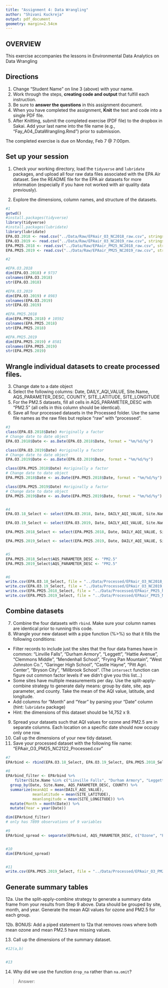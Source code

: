 ```yaml
---
title: "Assignment 4: Data Wrangling"
author: "Shivani Kuckreja"
output: pdf_document
geometry: margin=2.54cm
---
```


## OVERVIEW

This exercise accompanies the lessons in Environmental Data Analytics on Data Wrangling 

## Directions
1. Change "Student Name" on line 3 (above) with your name.
2. Work through the steps, **creating code and output** that fulfill each instruction.
3. Be sure to **answer the questions** in this assignment document.
4. When you have completed the assignment, **Knit** the text and code into a single PDF file.
5. After Knitting, submit the completed exercise (PDF file) to the dropbox in Sakai. Add your last name into the file name (e.g., "Fay_A04_DataWrangling.Rmd") prior to submission.

The completed exercise is due on Monday, Feb 7 @ 7:00pm.

## Set up your session 
1. Check your working directory, load the `tidyverse` and `lubridate` packages, and upload all four raw data files associated with the EPA Air dataset. See the README file for the EPA air datasets for more information (especially if you have not worked with air quality data previously). 

2. Explore the dimensions, column names, and structure of the datasets. 

```r

#1
getwd()
#install.packages(tidyverse)
library(tidyverse)
#install.packages(lubridate)
library(lubridate)
EPA.O3.2018 <- read.csv("../Data/Raw/EPAair_O3_NC2018_raw.csv", stringsAsFactors = TRUE)
EPA.O3.2019 <- read.csv("../Data/Raw/EPAair_O3_NC2019_raw.csv", stringsAsFactors = TRUE)
EPA.PM25.2018 <- read.csv("../Data/Raw/EPAair_PM25_NC2018_raw.csv", stringsAsFactors = TRUE)
EPA.PM25.2019 <- read.csv("../Data/Raw/EPAair_PM25_NC2019_raw.csv", stringsAsFactors = TRUE)

#2

#EPA.O3.2018
dim(EPA.O3.2018) # 9737
colnames(EPA.O3.2018)
str(EPA.O3.2018)

#EPA.O3.2019
dim(EPA.O3.2019) # 8983
colnames(EPA.O3.2019)
str(EPA.O3.2019)

#EPA.PM25.2018
dim(EPA.PM25.2018) # 10592
colnames(EPA.PM25.2018)
str(EPA.PM25.2018)

#EPA.PM25.2019
dim(EPA.PM25.2019) # 8581
colnames(EPA.PM25.2019)
str(EPA.PM25.2019)

```

## Wrangle individual datasets to create processed files.
3. Change date to a date object
4. Select the following columns: Date, DAILY_AQI_VALUE, Site.Name, AQS_PARAMETER_DESC, COUNTY, SITE_LATITUDE, SITE_LONGITUDE
5. For the PM2.5 datasets, fill all cells in AQS_PARAMETER_DESC with "PM2.5" (all cells in this column should be identical).
6. Save all four processed datasets in the Processed folder. Use the same file names as the raw files but replace "raw" with "processed".

```r
#3
class(EPA.O3.2018$Date) #originally a factor
# Change date to date object
EPA.O3.2018$Date <- as.Date(EPA.O3.2018$Date, format = "%m/%d/%y")

class(EPA.O3.2019$Date) #originally a factor
# Change date to date object
EPA.O3.2019$Date <- as.Date(EPA.O3.2019$Date, format = "%m/%d/%y")

class(EPA.PM25.2018$Date) #originally a factor
# Change date to date object
EPA.PM25.2018$Date <- as.Date(EPA.PM25.2018$Date, format = "%m/%d/%y")

class(EPA.PM25.2019$Date) #originally a factor
# Change date to date object
EPA.PM25.2019$Date <- as.Date(EPA.PM25.2019$Date, format = "%m/%d/%y")


#4
EPA.O3.18_Select <- select(EPA.O3.2018, Date, DAILY_AQI_VALUE, Site.Name, AQS_PARAMETER_DESC, COUNTY, SITE_LATITUDE, SITE_LONGITUDE)

EPA.O3.19_Select <- select(EPA.O3.2019, Date, DAILY_AQI_VALUE, Site.Name, AQS_PARAMETER_DESC, COUNTY, SITE_LATITUDE, SITE_LONGITUDE)

EPA.PM25.2018_Select <- select(EPA.PM25.2018, Date, DAILY_AQI_VALUE, Site.Name, AQS_PARAMETER_DESC, COUNTY, SITE_LATITUDE, SITE_LONGITUDE)

EPA.PM25.2019_Select <- select(EPA.PM25.2019, Date, DAILY_AQI_VALUE, Site.Name, AQS_PARAMETER_DESC, COUNTY, SITE_LATITUDE, SITE_LONGITUDE)


#5
EPA.PM25.2018_Select$AQS_PARAMETER_DESC <- "PM2.5"
EPA.PM25.2019_Select$AQS_PARAMETER_DESC <- "PM2.5"


#6
write.csv(EPA.O3.18_Select, file = "../Data/Processed/EPAair_O3_NC2018_Processed.csv")
write.csv(EPA.O3.19_Select, file = "../Data/Processed/EPAair_O3_NC2019_Processed.csv")
write.csv(EPA.PM25.2018_Select, file = "../Data/Processed/EPAair_PM25_NC2018_Processed.csv")
write.csv(EPA.PM25.2019_Select, file = "../Data/Processed/EPAair_PM25_NC2019_Processed.csv")

```


## Combine datasets
7. Combine the four datasets with `rbind`. Make sure your column names are identical prior to running this code. 
8. Wrangle your new dataset with a pipe function (%>%) so that it fills the following conditions: 

* Filter records to include just the sites that the four data frames have in common: "Linville Falls", "Durham Armory", "Leggett", "Hattie Avenue", "Clemmons Middle", "Mendenhall School", "Frying Pan Mountain", "West Johnston Co.", "Garinger High School", "Castle Hayne", "Pitt Agri. Center", "Bryson City", "Millbrook School". (The `intersect` function can figure out common factor levels if we didn't give you this list...)
* Some sites have multiple measurements per day. Use the split-apply-combine strategy to generate daily means: group by date, site, aqs parameter, and county. Take the mean of the AQI value, latitude, and longitude.
* Add columns for "Month" and "Year" by parsing your "Date" column (hint: `lubridate` package)
* Hint: the dimensions of this dataset should be 14,752 x 9.

9. Spread your datasets such that AQI values for ozone and PM2.5 are in separate columns. Each location on a specific date should now occupy only one row.
10. Call up the dimensions of your new tidy dataset.
11. Save your processed dataset with the following file name: "EPAair_O3_PM25_NC2122_Processed.csv"

```r
#7
EPArbind <- rbind(EPA.O3.18_Select, EPA.O3.19_Select, EPA.PM25.2018_Select, EPA.PM25.2019_Select)

#8
EPArbind_filter <- EPArbind %>% 
    filter(Site.Name %in% c("Linville Falls", "Durham Armory", "Leggett", "Hattie Avenue", "Clemmons Middle", "Mendenhall School", "Frying Pan Mountain", "West Johnston Co.", "Garinger High School", "Castle Hayne", "Pitt Agri. Center", "Bryson City", "Millbrook School")) %>%
  group_by(Date, Site.Name, AQS_PARAMETER_DESC, COUNTY) %>%
  summarize(meanAQI = mean(DAILY_AQI_VALUE), 
            meanlatitude = mean(SITE_LATITUDE), 
            meanlongitude = mean(SITE_LONGITUDE)) %>%
  mutate(Month = month(Date)) %>%
  mutate(Year = year(Date))

dim(EPArbind_filter)
# only has 7899 observations of 9 variables 

#9
EPArbind_spread <- separate(EPArbind, AQS_PARAMETER_DESC, c("Ozone", "PM2.5"))


#10
dim(EPArbind_spread) 


#11
write.csv(EPA.PM25.2019_Select, file = "../Data/Processed/EPAair_O3_PM25_NC2122_Processed.csv")
```


## Generate summary tables
12a. Use the split-apply-combine strategy to generate a summary data frame from your results from Step 9 above. Data should be grouped by site, month, and year. Generate the mean AQI values for ozone and PM2.5 for each group. 

12b. BONUS: Add a piped statement to 12a that removes rows where both mean ozone and mean PM2.5 have missing values. 

13. Call up the dimensions of the summary dataset.


```r
#12(a,b)


#13

```

14. Why did we use the function `drop_na` rather than `na.omit`?

> Answer: 
